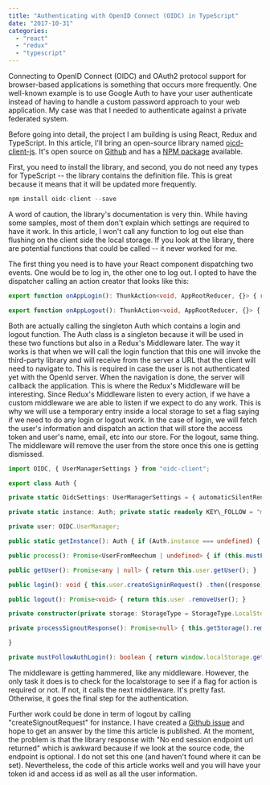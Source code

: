 ```yaml
---
title: "Authenticating with OpenID Connect (OIDC) in TypeScript"
date: "2017-10-31"
categories: 
  - "react"
  - "redux"
  - "typescript"
---
```


Connecting to OpenID Connect (OIDC) and OAuth2 protocol support for browser-based applications is something that occurs more frequently. One well-known example is to use Google Auth to have your user authenticate instead of having to handle a custom password approach to your web application. My case was that I needed to authenticate against a private federated system.

Before going into detail, the project I am building is using React, Redux and TypeScript. In this article, I'll bring an open-source library named [oicd-client-js](https://github.com/IdentityModel/oidc-client-js). It's open source on [Github](https://github.com/IdentityModel/oidc-client-js) and has a [NPM package](https://www.npmjs.com/package/oidc-client) available.

First, you need to install the library, and second, you do not need any types for TypeScript -- the library contains the definition file. This is great because it means that it will be updated more frequently.

```typescript
npm install oidc-client --save 
``` 


A word of caution, the library's documentation is very thin. While having some samples, most of them don't explain which settings are required to have it work. In this article, I won't call any function to log out else than flushing on the client side the local storage. If you look at the library, there are potential functions that could be called -- it never worked for me.

The first thing you need is to have your React component dispatching two events. One would be to log in, the other one to log out. I opted to have the dispatcher calling an action creator that looks like this:

```typescript
export function onAppLogin(): ThunkAction<void, AppRootReducer, {}> { return (dispatch: Dispatch<Actions<void>>, getState: () => AppRootReducer, extra: {}) => { dispatch(actionAppLoginStarted()); Auth.getInstance().login(); }; }

export function onAppLogout(): ThunkAction<void, AppRootReducer, {}> { return (dispatch: Dispatch<Actions<void>>, getState: () => AppRootReducer, extra: {}) => { Auth.getInstance().logout().then(() => { dispatch(actionAppLogout()); }); }; } 
``` 


Both are actually calling the singleton Auth which contains a login and logout function. The Auth class is a singleton because it will be used in these two functions but also in a Redux's Middleware later. The way it works is that when we will call the login function that this one will invoke the third-party library and will receive from the server a URL that the client will need to navigate to. This is required in case the user is not authenticated yet with the OpenId server. When the navigation is done, the server will callback the application. This is where the Redux's Middleware will be interesting. Since Redux's Middleware listen to every action, if we have a custom middleware we are able to listen if we expect to do any work. This is why we will use a temporary entry inside a local storage to set a flag saying if we need to do any login or logout work. In the case of login, we will fetch the user's information and dispatch an action that will store the access token and user's name, email, etc into our store. For the logout, same thing. The middleware will remove the user from the store once this one is getting dismissed.

```typescript
import OIDC, { UserManagerSettings } from "oidc-client";

export class Auth {

private static OidcSettings: UserManagerSettings = { automaticSilentRenew: true, authority: "https://meechum.netflix.com", client\_id: "cdnadminpartner", redirect\_uri: window.location.protocol + "//" + window.location.host + "/index", post\_logout\_redirect\_uri: window.location.protocol + "//" + window.location.host + "/index", silent\_redirect\_uri: window.location.protocol + "//" + window.location.host + "/index", response\_type: "code token id\_token", scope: "openid profile", loadUserInfo: true, userStore: new OIDC.WebStorageStateStore({ store: window.localStorage }) };

private static instance: Auth; private static readonly KEY\_FOLLOW = "my\_app\_follow\_action\_required"; private static readonly KEY\_PROCESS\_LOGIN = "login"; private static readonly KEY\_PROCESS\_LOGOUT = "logout";

private user: OIDC.UserManager;

public static getInstance(): Auth { if (Auth.instance === undefined) { Auth.instance = new Auth(); } return Auth.instance; }

public process(): Promise<UserFromMeechum | undefined> { if (this.mustFollowAuthLogin()) { return this.processSigninResponse() .then((response) => { return response; }); } else if (this.mustFollowAuthLogout()) { return this.processSignoutResponse() .then((response) => { return undefined; }); } else { return this.getUser(); } }

public getUser(): Promise<any | null> { return this.user.getUser(); }

public login(): void { this.user.createSigninRequest() .then((response) => { this.getStorage().setItem(Auth.KEY\_FOLLOW, Auth.KEY\_PROCESS\_LOGIN); window.location.href = response.url; }); }

public logout(): Promise<void> { return this.user .removeUser(); }

private constructor(private storage: StorageType = StorageType.LocalStorage) { const level = Log.getOptions().logMaxLevelOfTracing; const verboseLevel = TraceType.Verbose; if (level >= verboseLevel) { OIDC.Log.logger = console; OIDC.Log.level = OIDC.Log.DEBUG; } this.user = new OIDC.UserManager(Auth.OidcSettings); } private processSigninResponse(): Promise<UserFromMeechum> { this.getStorage().removeItem(Auth.KEY\_FOLLOW); return this.user.signinRedirectCallback(); }

private processSignoutResponse(): Promise<null> { this.getStorage().removeItem(Auth.KEY\_FOLLOW); return this.user .processSignoutResponse() .then((response) => { return null; });

}

private mustFollowAuthLogin(): boolean { return window.localStorage.getItem(Auth.KEY\_FOLLOW) === Auth.KEY\_PROCESS\_LOGIN; } private mustFollowAuthLogout(): boolean { return window.localStorage.getItem(Auth.KEY\_FOLLOW) === Auth.KEY\_PROCESS\_LOGOUT; } } 
``` 


The middleware is getting hammered, like any middleware. However, the only task it does is to check for the localstorage to see if a flag for action is required or not. If not, it calls the next middleware. It's pretty fast. Otherwise, it goes the final step for the authentication.

Further work could be done in term of logout by calling "createSignoutRequest" for instance. I have created a [Github issue](https://github.com/IdentityModel/oidc-client-js/issues/419) and hope to get an answer by the time this article is published. At the moment, the problem is that the library response with "No end session endpoint url returned" which is awkward because if we look at the source code, the endpoint is optional. I do not set this one (and haven't found where it can be set). Nevertheless, the code of this article works well and you will have your token id and access id as well as all the user information.
